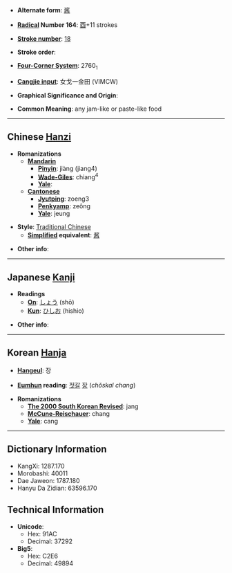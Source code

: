 * '''Alternate form''': [[酱]]

* '''[[Wiktionary:Chinese radical index|Radical]] Number 164''': [[Wiktionary:Chinese radical index 酉|酉]]+11 strokes

* '''[[Wiktionary:Chinese total strokes index|Stroke number]]''': [[Wiktionary:Chinese total strokes index 18|18]]

* '''Stroke order''': 

* '''[[Wiktionary:Chinese four corner index|Four-Corner System]]''': 2760<sub>1</sub>

* '''[[Wiktionary:Chinese Cangjie index|Cangjie input]]''': 女戈一金田 (VIMCW)

* '''Graphical Significance and Origin''': 

* '''Common Meaning''': any jam-like or paste-like food

----

== Chinese [[Hanzi]] ==

* '''Romanizations'''
** '''[[Mandarin]]'''
*** '''[[Pinyin]]''': jiàng (jiang4)
*** '''[[Wade-Giles]]''': chiang<sup>4</sup>
*** '''[[Yale]]''': 
** '''[[Cantonese]]'''
*** '''[[Jyutping]]''': zoeng3
*** '''[[Penkyamp]]''': zeông
*** '''[[Yale]]''': jeung

* '''Style''': [[Traditional Chinese]] 
** '''[[Simplified Chinese|Simplified]] equivalent''': [[酱]]

* '''Other info''': 

----

== Japanese [[Kanji]] ==

* '''Readings'''
** '''[[On]]''': [[しょう]] (shō)
** '''[[Kun]]''': [[ひしお]] (hishio)

* '''Other info''':  

----

== Korean [[Hanja]] ==

* '''[[Hangeul]]''': 장

* '''[[Eumhun]] reading''': [[젓갈]] [[장]]   (''chŏskal chang'')

* '''Romanizations'''
** '''[[The 2000 South Korean Revised Romanization|The 2000 South Korean Revised]]''': jang
** '''[[McCune-Reischauer]]''': chang
** '''[[Yale]]''': cang

----

== Dictionary Information ==

* KangXi: 1287.170
* Morobashi: 40011
* Dae Jaweon: 1787.180
* Hanyu Da Zidian: 63596.170

== Technical Information ==

* '''Unicode''':
** Hex: 91AC
** Decimal: 37292
* '''Big5''':
** Hex: C2E6
** Decimal: 49894